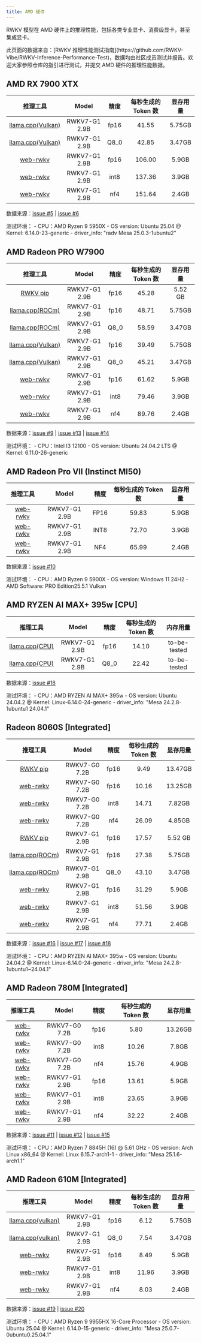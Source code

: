 ```yaml
---
title: AMD 硬件
---
```



RWKV 模型在 AMD 硬件上的推理性能，包括各类专业显卡、消费级显卡，甚至集成显卡。

<CallOut type="info">
此页面的数据来自：[RWKV 推理性能测试指南](https://github.com/RWKV-Vibe/RWKV-Inference-Performance-Test)，数据均由社区成员测试并报告。欢迎大家参照仓库的指引进行测试，并提交 AMD 硬件的推理性能数据。
</CallOut>

## AMD RX 7900 XTX

| 推理工具 | Model | 精度 | 每秒生成的 Token 数 | 显存用量 | 
| :---: |:---:|:---:|:---:| :----------:|
| [llama.cpp(Vulkan)](https://github.com/ggml-org/llama.cpp) | RWKV7-G1 2.9B | fp16 | 41.55 | 5.75GB |
| [llama.cpp(Vulkan)](https://github.com/ggml-org/llama.cpp) | RWKV7-G1 2.9B | Q8_0 | 42.85 | 3.47GB |
| [web-rwkv](https://github.com/cryscan/web-rwkv) | RWKV7-G1 2.9B | fp16 | 106.00 | 5.9GB |
| [web-rwkv](https://github.com/cryscan/web-rwkv) | RWKV7-G1 2.9B | int8 | 137.36 | 3.9GB |
| [web-rwkv](https://github.com/cryscan/web-rwkv) | RWKV7-G1 2.9B | nf4 | 151.64 | 2.4GB |

数据来源：[issue #5](https://github.com/RWKV-Vibe/RWKV-Inference-Performance-Test/issues/5) | [issue #6](https://github.com/RWKV-Vibe/RWKV-Inference-Performance-Test/issues/6)

<CallOut type="info">
测试环境：
- CPU：AMD Ryzen 9 5950X
- OS version: Ubuntu 25.04 @ Kernel: 6.14.0-23-generic
- driver_info: "radv Mesa 25.0.3-1ubuntu2"
</CallOut>

## AMD Radeon PRO W7900

| 推理工具 | Model | 精度 | 每秒生成的 Token 数 | 显存用量 | 
| :---: |:---:|:---:|:---:| :----------:|
| [RWKV pip](https://pypi.org/project/rwkv/)  | RWKV7-G1 2.9B | fp16 | 45.28 | 5.52 GB |
| [llama.cpp(ROCm)](https://github.com/ggml-org/llama.cpp) | RWKV7-G1 2.9B | fp16 | 48.71 | 5.75GB  |
| [llama.cpp(ROCm)](https://github.com/ggml-org/llama.cpp) | RWKV7-G1 2.9B | Q8_0 | 58.59 | 3.47GB |
| [llama.cpp(Vulkan)](https://github.com/ggml-org/llama.cpp) | RWKV7-G1 2.9B | fp16 | 39.49 | 5.75GB |
| [llama.cpp(Vulkan)](https://github.com/ggml-org/llama.cpp) | RWKV7-G1 2.9B | Q8_0 | 45.21 | 3.47GB |
| [web-rwkv](https://github.com/cryscan/web-rwkv) | RWKV7-G1 2.9B | fp16 | 61.62 | 5.9GB |
| [web-rwkv](https://github.com/cryscan/web-rwkv) | RWKV7-G1 2.9B | int8 | 79.46 | 3.9GB |
| [web-rwkv](https://github.com/cryscan/web-rwkv) | RWKV7-G1 2.9B | nf4 | 89.76 | 2.4GB |

数据来源：[issue #9](https://github.com/RWKV-Vibe/RWKV-Inference-Performance-Test/issues/9) | [issue #13](https://github.com/RWKV-Vibe/RWKV-Inference-Performance-Test/issues/13) | [issue #14](https://github.com/RWKV-Vibe/RWKV-Inference-Performance-Test/issues/14)

<CallOut type="info">
测试环境：
- CPU：Intel I3 12100
- OS version: Ubuntu 24.04.2 LTS @ Kernel: 6.11.0-26-generic
</CallOut>

## AMD Radeon Pro VII (Instinct MI50)

| 推理工具 | Model | 精度 | 每秒生成的 Token 数 | 显存用量 | 
| :---: |:---:|:---:|:---:| :----------:|
| [web-rwkv](https://github.com/cryscan/web-rwkv) | RWKV7-G1 2.9B | FP16 | 59.83 | 5.9GB |
| [web-rwkv](https://github.com/cryscan/web-rwkv) | RWKV7-G1 2.9B | INT8 | 72.70 | 3.9GB |
| [web-rwkv](https://github.com/cryscan/web-rwkv) | RWKV7-G1 2.9B | NF4 | 65.99 | 2.4GB |

数据来源：[issue #10](https://github.com/RWKV-Vibe/RWKV-Inference-Performance-Test/issues/10) 

<CallOut type="info">
测试环境：
- CPU：AMD Ryzen 9 5900X
- OS version: Windows 11 24H2
- AMD Software: PRO Edition25.5.1 Vulkan
</CallOut>

## AMD RYZEN AI MAX+ 395w [CPU]

| 推理工具 | Model | 精度 | 每秒生成的 Token 数 | 内存用量 | 
| :---: |:---:|:---:|:---:| :----------:|
| [llama.cpp(CPU)](https://github.com/ggml-org/llama.cpp)  | RWKV7-G1 2.9B | fp16 | 14.10  | to-be-tested |
| [llama.cpp(CPU)](https://github.com/ggml-org/llama.cpp)  | RWKV7-G1 2.9B | Q8_0 | 22.42 | to-be-tested |

数据来源：[issue #18](https://github.com/RWKV-Vibe/RWKV-Inference-Performance-Test/issues/18) 

<CallOut type="info">
测试环境：
- CPU：AMD RYZEN AI MAX+ 395w
- OS version: Ubuntu 24.04.2 @ Kernel: Linux-6.14.0-24-generic
- driver_info: "Mesa 24.2.8-1ubuntu1 24.04.1"
</CallOut>

## Radeon 8060S [Integrated]

| 推理工具 | Model | 精度 | 每秒生成的 Token 数 | 显存用量 | 
| :---: |:---:|:---:|:---:| :----------:|
| [RWKV pip](https://pypi.org/project/rwkv/)  | <span className="bg-red-100 text-red-800 px-2 py-1 rounded dark:bg-red-950/50 dark:text-red-300">RWKV7-G0 7.2B</span> | fp16 |  9.49  | 13.47GB |
| [web-rwkv](https://github.com/cryscan/web-rwkv) | <span className="bg-red-100 text-red-800 px-2 py-1 rounded dark:bg-red-950/50 dark:text-red-300">RWKV7-G0 7.2B</span> | fp16 | 10.16 | 13.25GB |
| [web-rwkv](https://github.com/cryscan/web-rwkv) | <span className="bg-red-100 text-red-800 px-2 py-1 rounded dark:bg-red-950/50 dark:text-red-300">RWKV7-G0 7.2B</span> | int8 | 14.71 | 7.82GB |
| [web-rwkv](https://github.com/cryscan/web-rwkv) | <span className="bg-red-100 text-red-800 px-2 py-1 rounded dark:bg-red-950/50 dark:text-red-300">RWKV7-G0 7.2B</span> | nf4 | 26.09 | 4.85GB |
| [RWKV pip](https://pypi.org/project/rwkv/)  | RWKV7-G1 2.9B | fp16 | 17.57 | 5.52 GB |
| [llama.cpp(ROCm)](https://github.com/ggml-org/llama.cpp)  | RWKV7-G1 2.9B | fp16 | 27.38 | 5.75GB |
| [llama.cpp(ROCm)](https://github.com/ggml-org/llama.cpp)  | RWKV7-G1 2.9B | Q8_0 | 43.10 | 3.47GB |
| [web-rwkv](https://github.com/cryscan/web-rwkv) | RWKV7-G1 2.9B | fp16 |  31.29 | 5.9GB |
| [web-rwkv](https://github.com/cryscan/web-rwkv) | RWKV7-G1 2.9B | int8  |51.56  | 3.9GB |
| [web-rwkv](https://github.com/cryscan/web-rwkv) | RWKV7-G1 2.9B | nf4  | 77.71  | 2.4GB |

数据来源：[issue #16](https://github.com/RWKV-Vibe/RWKV-Inference-Performance-Test/issues/16) | [issue #17](https://github.com/RWKV-Vibe/RWKV-Inference-Performance-Test/issues/17) | [issue #18](https://github.com/RWKV-Vibe/RWKV-Inference-Performance-Test/issues/18) 

<CallOut type="info">
测试环境：
- CPU：AMD RYZEN AI MAX+ 395w
- OS version: Ubuntu 24.04.2 @ Kernel: Linux-6.14.0-24-generic
- driver_info: "Mesa 24.2.8-1ubuntu1~24.04.1"
</CallOut>

## AMD Radeon 780M [Integrated]

| 推理工具 | Model | 精度 | 每秒生成的 Token 数 | 显存用量 | 
| :---: |:---:|:---:|:---:| :----------:|
| [web-rwkv](https://github.com/cryscan/web-rwkv)  | <span className="bg-red-100 text-red-800 px-2 py-1 rounded dark:bg-red-950/50 dark:text-red-300">RWKV7-G0 7.2B</span> | fp16 | 5.80 | 13.26GB |
| [web-rwkv](https://github.com/cryscan/web-rwkv)  | <span className="bg-red-100 text-red-800 px-2 py-1 rounded dark:bg-red-950/50 dark:text-red-300">RWKV7-G0 7.2B</span>   | int8 | 10.26 | 7.8GB |
| [web-rwkv](https://github.com/cryscan/web-rwkv)  | <span className="bg-red-100 text-red-800 px-2 py-1 rounded dark:bg-red-950/50 dark:text-red-300">RWKV7-G0 7.2B</span> | nf4 | 15.76 | 4.9GB |
| [web-rwkv](https://github.com/cryscan/web-rwkv) | RWKV7-G1 2.9B | fp16 |  13.61 | 5.9GB |
| [web-rwkv](https://github.com/cryscan/web-rwkv) | RWKV7-G1 2.9B | int8  | 23.65  | 3.9GB |
| [web-rwkv](https://github.com/cryscan/web-rwkv) | RWKV7-G1 2.9B | nf4 |  32.22  | 2.4GB |

数据来源：[issue #11](https://github.com/RWKV-Vibe/RWKV-Inference-Performance-Test/issues/11) | [issue #12](https://github.com/RWKV-Vibe/RWKV-Inference-Performance-Test/issues/12)  | [issue #15](https://github.com/RWKV-Vibe/RWKV-Inference-Performance-Test/issues/15)

<CallOut type="info">
测试环境：
- CPU：AMD Ryzen 7 8845H (16) @ 5.61 GHz
- OS version: Arch Linux x86_64 @ Kernel: Linux 6.15.7-arch1-1
- driver_info: "Mesa 25.1.6-arch1.1"
</CallOut>

## AMD Radeon 610M [Integrated]

| 推理工具 | Model | 精度 | 每秒生成的 Token 数 | 显存用量 | 
| :---: |:---:|:---:|:---:| :----------:|
| [llama.cpp(vulkan)](https://github.com/ggml-org/llama.cpp)  | RWKV7-G1 2.9B | fp16 | 6.12 | 5.75GB |
| [llama.cpp(vulkan)](https://github.com/ggml-org/llama.cpp)  | RWKV7-G1 2.9B | Q8_0 | 7.54 |3.47GB |
| [web-rwkv](https://github.com/cryscan/web-rwkv) | RWKV7-G1 2.9B | fp16 |  8.49 | 5.9GB |
| [web-rwkv](https://github.com/cryscan/web-rwkv) | RWKV7-G1 2.9B | int8  | 11.96  | 3.9GB |
| [web-rwkv](https://github.com/cryscan/web-rwkv) | RWKV7-G1 2.9B | nf4 |  8.03 | 2.4GB |

数据来源：[issue #19](https://github.com/RWKV-Vibe/RWKV-Inference-Performance-Test/issues/19) | [issue #20](https://github.com/RWKV-Vibe/RWKV-Inference-Performance-Test/issues/20)

<CallOut type="info">
测试环境：
- CPU：AMD Ryzen 9 9955HX 16-Core Processor
- OS version: Ubuntu 25.04 @ Kernel: 6.14.0-15-generic
- driver_info: "Mesa 25.0.7-0ubuntu0.25.04.1"
</CallOut>

